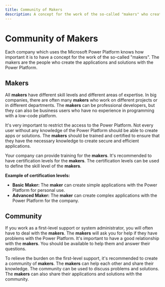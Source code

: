 ```yaml
---
title: Community of Makers
description: A concept for the work of the so-called "makers" who create the applications and solutions with the Microsoft Power Platform.
---
```


# Community of Makers

Each company which uses the Microsoft Power Platform knows how important it is to have a concept for the work of the so-called "makers". The makers are the people who create the applications and solutions with the Power Platform.

## Makers 

All **makers** have different skill levels and different areas of expertise. In big companies, there are often many **makers** who work on different projects or in different departments. The **makers** can be professional developers, but they can also be business users who have no experience in programming with a low-code platform.

It's very important to restrict the access to the Power Platform. Not every user without any knowledge of the Power Platform should be able to create apps or solutions. The **makers** should be trained and certified to ensure that they have the necessary knowledge to create secure and efficient applications.

Your company can provide training for the **makers**. It's recommended to have certification levels for the **makers**. The certification levels can be used to define the skill level of the **makers**.

**Example of certification levels:**

- **Basic Maker:** The **maker** can create simple applications with the Power Platform for personal use.
- **Advanced Maker:** The **maker** can create complex applications with the Power Platform for the company.

## Community

If you work as a first-level support or system administrator, you will often have to deal with the **makers**. The **makers** will ask you for help if they have problems with the Power Platform. It's important to have a good relationship with the **makers**. You should be available to help them and answer their questions.

To relieve the burden on the first-level support, it's recommended to create a community of **makers**. The **makers** can help each other and share their knowledge. The community can be used to discuss problems and solutions. The **makers** can also share their applications and solutions with the community.